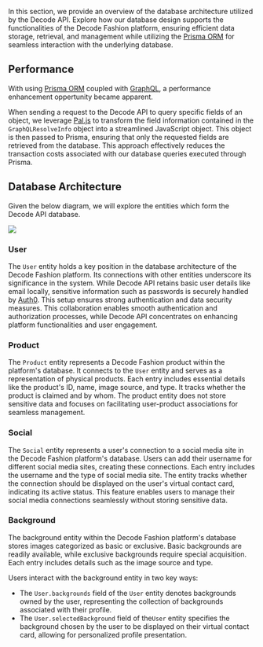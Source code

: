 In this section, we provide an overview of the database architecture utilized by the Decode API. Explore how our database design supports the functionalities of the Decode Fashion platform, ensuring efficient data storage, retrieval, and management while utilizing the [Prisma ORM](https://www.prisma.io/docs) for seamless interaction with the underlying database.

## Performance
With using [Prisma ORM](https://www.prisma.io/docs) coupled with [GraphQL](https://graphql.org/learn/), a performance enhancement oppertunity became apparent.

When sending a request to the Decode API to query specific fields of an object, we leverage [Pal.js](https://paljs.com/) to transform the field information contained in the `GraphQLResolveInfo` object into a streamlined JavaScript object. This object is then passed to Prisma, ensuring that only the requested fields are retrieved from the database. This approach effectively reduces the transaction costs associated with our database queries executed through Prisma.

## Database Architecture
Given the below diagram, we will explore the entities which form the Decode API database.
<Frame caption="Database ERD">
    <img src="/images/dbdiagram.png" />
</Frame>


### User
The `User` entity holds a key position in the database architecture of the Decode Fashion platform. Its connections with other entities underscore its significance in the system. While Decode API retains basic user details like email locally, sensitive information such as passwords is securely handled by [Auth0](https://auth0.com/). This setup ensures strong authentication and data security measures. This collaboration enables smooth authentication and authorization processes, while Decode API concentrates on enhancing platform functionalities and user engagement.

### Product
The `Product` entity represents a Decode Fashion product within the platform's database. It connects to the `User` entity and serves as a representation of physical products. Each entry includes essential details like the product's ID, name, image source, and type. It tracks whether the product is claimed and by whom. The product entity does not store sensitive data and focuses on facilitating user-product associations for seamless management.

### Social
The `Social` entity represents a user's connection to a social media site in the Decode Fashion platform's database. Users can add their username for different social media sites, creating these connections. Each entry includes the username and the type of social media site. The entity tracks whether the connection should be displayed on the user's virtual contact card, indicating its active status. This feature enables users to manage their social media connections seamlessly without storing sensitive data.

### Background
The background entity within the Decode Fashion platform's database stores images categorized as basic or exclusive. Basic backgrounds are readily available, while exclusive backgrounds require special acquisition. Each entry includes details such as the image source and type.

Users interact with the background entity in two key ways:

- The `User.backgrounds` field of the `User` entity denotes backgrounds owned by the user, representing the collection of backgrounds associated with their profile.
- The `User.selectedBackground` field of the`User` entity specifies the background chosen by the user to be displayed on their virtual contact card, allowing for personalized profile presentation.
